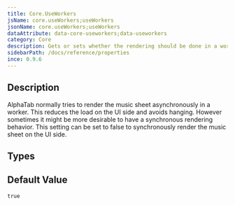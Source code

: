 ```yaml
---
title: Core.UseWorkers
jsName: core.useWorkers;useWorkers
jsonName: core.useWorkers;useWorkers
dataAttribute: data-core-useworkers;data-useworkers
category: Core
description: Gets or sets whether the rendering should be done in a worker if possible.
sidebarPath: /docs/reference/properties
ince: 0.9.6
---
```



## Description
AlphaTab normally tries to render the music sheet asynchronously in a worker. This reduces the load on the UI side and avoids hanging. However sometimes it might be more desirable to have
a synchronous rendering behavior. This setting can be set to false to synchronously render the music sheet on the UI side.

<PropertyDescription metadata={metadata} />

## Types

<TypeTable>
    <TypeRow name="bool" />
</TypeTable>

## Default Value

`true`